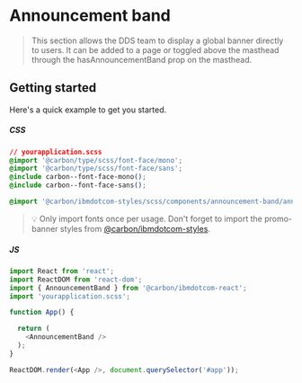 # Announcement band

> This section allows the DDS team to display a global banner directly to users. It can be added to a page or toggled above the masthead through the hasAnnouncementBand prop on the masthead.

## Getting started

Here's a quick example to get you started.

##### CSS

```css
// yourapplication.scss
@import '@carbon/type/scss/font-face/mono';
@import '@carbon/type/scss/font-face/sans';
@include carbon--font-face-mono();
@include carbon--font-face-sans();

@import '@carbon/ibmdotcom-styles/scss/components/announcement-band/announcement-band';
```

> 💡 Only import fonts once per usage. Don't forget to import the
> promo-banner styles from
> [@carbon/ibmdotcom-styles](https://github.com/carbon-design-system/carbon-for-ibm-dotcom/blob/master/packages/styles).


##### JS

```javascript
import React from 'react';
import ReactDOM from 'react-dom';
import { AnnouncementBand } from '@carbon/ibmdotcom-react';
import 'yourapplication.scss';

function App() {

  return (
    <AnnouncementBand />
  );
}

ReactDOM.render(<App />, document.querySelector('#app'));
```
